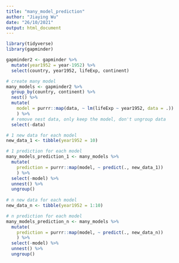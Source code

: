 ```yaml
---
title: "many_model_prediction"
author: "Jiaying Wu"
date: "26/10/2021"
output: html_document
---
```


```r
library(tidyverse)
library(gapminder)
```

```r
gapminder2 <- gapminder %>% 
  mutate(year1952 = year-1952) %>% 
  select(country, year1952, lifeExp, continent)

# create many model
many_models <- gapminder2 %>%
  group_by(country, continent) %>% 
  nest() %>% 
  mutate(
    model = purrr::map(data, ~ lm(lifeExp ~ year1952, data = .))
    ) %>%
  # remove nest data, only keep the model, don't ungroup data
  select(-data)

# 1 new data for each model
new_data_1 <- tibble(year1952 = 10)

# 1 prediction for each model
many_models_prediction_1 <- many_models %>%
  mutate(
    prediction = purrr::map(model, ~ predict(., new_data_1))
    ) %>%
  select(-model) %>%
  unnest() %>%
  ungroup()
  
# n new data for each model
new_data_n <- tibble(year1952 = 1:10)

# n prediction for each model
many_models_prediction_n <- many_models %>%
  mutate(
    prediction = purrr::map(model, ~ predict(., new_data_n))
    ) %>%
  select(-model) %>%
  unnest() %>%
  ungroup()
```